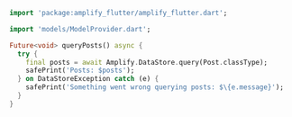 ```dart
import 'package:amplify_flutter/amplify_flutter.dart';

import 'models/ModelProvider.dart';

Future<void> queryPosts() async {
  try {
    final posts = await Amplify.DataStore.query(Post.classType);
    safePrint('Posts: $posts');
  } on DataStoreException catch (e) {
    safePrint('Something went wrong querying posts: $\{e.message}');
  }
}
```
